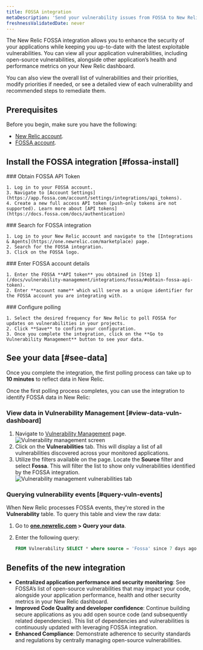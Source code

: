 ```yaml
---
title: FOSSA integration 
metaDescription: 'Send your vulnerability issues from FOSSA to New Relic.'
freshnessValidatedDate: never
---
```


The New Relic FOSSA integration allows you to enhance the security of your applications while keeping you up-to-date with the latest exploitable vulnerabilities. You can view all your application vulnerabilities, including open-source vulnerabilities, alongside other application’s health and performance metrics on your New Relic dashboard. 

You can also view the overall list of vulnerabilities and their priorities, modify priorities if needed, or see a detailed view of each vulnerability and recommended steps to remediate them.

## Prerequisites

Before you begin, make sure you have the following:

* [New Relic account](http://newrelic.com/signup).
* [FOSSA account](https://app.fossa.com/auth/register).

## Install the FOSSA integration [#fossa-install]
<Steps>
  <Step>
    ### Obtain FOSSA API Token 

    1. Log in to your FOSSA account.
    3. Navigate to [Account Settings](https://app.fossa.com/account/settings/integrations/api_tokens).
    4. Create a new full access API token (push-only tokens are not supported). Learn more about [API tokens](https://docs.fossa.com/docs/authentication)

  </Step>
  <Step>
    ### Search for FOSSA integration

    1. Log in to your New Relic account and navigate to the [Integrations & Agents](https://one.newrelic.com/marketplace) page.
    2. Search for the FOSSA integration.
    3. Click on the FOSSA logo.
    
  </Step>
  <Step>
    ### Enter FOSSA account details

    1. Enter the FOSSA **API token** you obtained in [Step 1](/docs/vulnerability-management/integrations/fossa/#obtain-fossa-api-token).
    2. Enter **account name** which will serve as a unique identifier for the FOSSA account you are integrating with.

  </Step>
  <Step>
    ### Configure polling

    1. Select the desired frequency for New Relic to poll FOSSA for updates on vulnerabilities in your projects.
    2. Click **Save** to confirm your configuration.
    3. Once you complete the integration, click on the **Go to Vulnerability Management** button to see your data.
  </Step>
</Steps>

## See your data [#see-data]
Once you complete the integration, the first polling process can take up to **10 minutes** to reflect data in New Relic. 

Once the first polling process completes, you can use the integration to identify FOSSA data in New Relic:

### View data in Vulnerability Management [#view-data-vuln-dashboard]

1. Navigate to [Vulnerability Management](https://one.newrelic.com/vulnerability-management) page.
  <img
    title="Vulnerability management screen"
    alt="Vulnerability management screen"
    src="/images/accounts_screenshot-full_vm-landing-updated.webp"
  />
2. Click on the **Vulnerabilities** tab. This will display a list of all vulnerabilities discovered across your monitored applications.
3. Utilize the filters available on the page. Locate the **Source** filter and select **Fossa**. This will filter the list to show only vulnerabilities identified by the FOSSA integration.
  <img
    title="Vulnerabilities tab"
    alt="Vulnerability management vulnerabilities tab"
    src="/images/vm_screenshot-full_vuln-tab.webp"
  />


### Querying vulnerability events [#query-vuln-events]

When New Relic processes FOSSA events, they're stored in the **Vulnerability** table. To query this table and view the raw data:

1. Go to **[one.newrelic.com](https://one.newrelic.com) > Query your data**.
2. Enter the following query:

   ```sql
   FROM Vulnerability SELECT * where source = 'Fossa' since 7 days ago
   ```

## Benefits of the new integration

* **Centralized application performance and security monitoring**: See FOSSA’s list of open-source vulnerabilities that may impact your code, alongside your application performance, health and other security metrics in your New Relic dashboard.
* **Improved Code Quality and developer confidence**: Continue building secure applications as you add open source code (and subsequently related dependencies). This list of dependencies and vulnerabilities is continuously updated with leveraging FOSSA integration.
* **Enhanced Compliance**: Demonstrate adherence to security standards and regulations by centrally managing open-source vulnerabilities.
